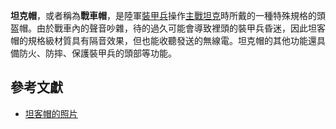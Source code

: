 {{unreferenced|time=2011-08-01T04:35:16+00:00}}
'''坦克帽'''，或者稱為'''戰車帽'''，是陸軍[[裝甲兵|裝甲兵]]操作[[主戰坦克|主戰坦克]]時所戴的一種特殊規格的頭盔帽。由於戰車內的聲音吵雜，待的過久可能會導致裡頭的裝甲兵昏迷，因此坦客帽的規格級材質具有隔音效果，但也能收聽發送的無線電。坦克帽的其他功能還具備防火、防摔、保護裝甲兵的頭部等功能。

== 參考文獻 ==
*[https://web.archive.org/web/20130627125418/http://www.fyjs.cn/bbs/read.php?tid=122960&page=7 坦客帽的照片]